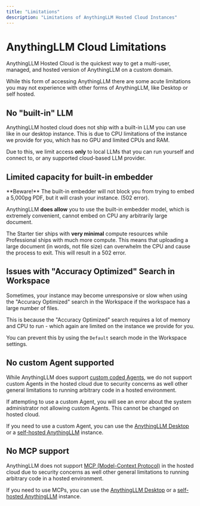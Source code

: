 ```yaml
---
title: "Limitations"
description: "Limitations of AnythingLLM Hosted Cloud Instances"
---
```



# AnythingLLM Cloud Limitations

AnythingLLM Hosted Cloud is the quickest way to get a multi-user, managed, and hosted version of AnythingLLM on a custom domain.

While this form of accessing AnythingLLM there are some acute limitations you may not experience with other forms of AnythingLLM, like Desktop or self hosted.

## No "built-in" LLM

AnythingLLM hosted cloud does not ship with a built-in LLM you can use like in our desktop instance. This is due to CPU limitations of the instance we provide for you, which has no GPU and limited CPUs and RAM.

Due to this, we limit access **only** to local LLMs that you can run yourself and connect to, or any supported cloud-based LLM provider.

## Limited capacity for built-in embedder

<Callout type="error" emoji="️‼️">
  **Beware!** The built-in embedder will not block you from trying to embed a
  5,000pg PDF, but it will crash your instance. (502 error).
</Callout>

AnythingLLM **does allow** you to use the built-in embedder model, which is extremely convenient, cannot embed on CPU any arbitrarily large document.

The Starter tier ships with **very minimal** compute resources while Professional ships with much more compute. This means that uploading a large document (in words, not file size) can overwhelm the CPU and cause
the process to exit. This will result in a 502 error.

###

## Issues with "Accuracy Optimized" Search in Workspace

Sometimes, your instance may become unresponsive or slow when using the "Accuracy Optimized" search in the Workspace if the workspace has a large number of files.

This is because the "Accuracy Optimized" search requires a lot of memory and CPU to run - which again are limited on the instance we provide for you.

You can prevent this by using the `Default` search mode in the Workspace settings.

## No custom Agent supported

While AnythingLLM does support [custom coded Agents](/agent/custom/introduction), we do not support custom Agents in the hosted cloud due to security concerns
as well other general limitations to running arbitrary code in a hosted environment.

If attempting to use a custom Agent, you will see an error about the system administrator not allowing custom Agents. This cannot be changed on hosted cloud.

If you need to use a custom Agent, you can use the [AnythingLLM Desktop](/installation-desktop/overview) or a [self-hosted AnythingLLM](/installation-docker/overview) instance.

## No MCP support

AnythingLLM does not support [MCP (Model-Context Protocol)](mcp-compatibility/overview) in the hosted cloud due to security concerns as well other general limitations to running arbitrary code in a hosted environment.

If you need to use MCPs, you can use the [AnythingLLM Desktop](/installation-desktop/overview) or a [self-hosted AnythingLLM](/installation-docker/overview) instance.

